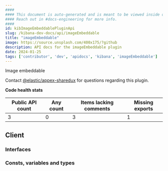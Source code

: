 ```yaml
---
####
#### This document is auto-generated and is meant to be viewed inside our experimental, new docs system.
#### Reach out in #docs-engineering for more info.
####
id: kibImageEmbeddablePluginApi
slug: /kibana-dev-docs/api/imageEmbeddable
title: "imageEmbeddable"
image: https://source.unsplash.com/400x175/?github
description: API docs for the imageEmbeddable plugin
date: 2024-01-25
tags: ['contributor', 'dev', 'apidocs', 'kibana', 'imageEmbeddable']
---
```


Image embeddable

Contact [@elastic/appex-sharedux](https://github.com/orgs/elastic/teams/appex-sharedux) for questions regarding this plugin.

**Code health stats**

| Public API count  | Any count | Items lacking comments | Missing exports |
|-------------------|-----------|------------------------|-----------------|
| 3 | 0 | 3 | 1 |

## Client

### Interfaces
<DocDefinitionList data={imageEmbeddableObj.client.interfaces}/>

### Consts, variables and types
<DocDefinitionList data={imageEmbeddableObj.client.misc}/>

